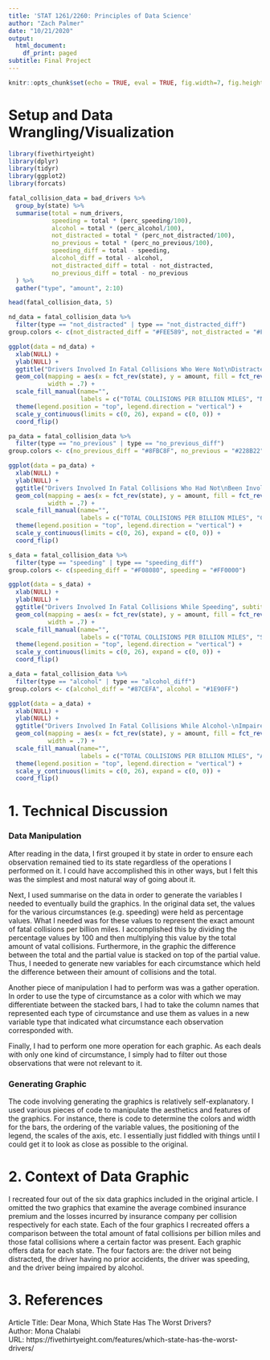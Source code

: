```yaml
---
title: 'STAT 1261/2260: Principles of Data Science'
author: "Zach Palmer"
date: "10/21/2020"
output:
  html_document:
    df_print: paged
subtitle: Final Project
---
```


```r
knitr::opts_chunk$set(echo = TRUE, eval = TRUE, fig.width=7, fig.height=15, out.width = "70%", fig.align = "center",cache=T) 
```

# Setup and Data Wrangling/Visualization

```r
library(fivethirtyeight)
library(dplyr)
library(tidyr)
library(ggplot2)
library(forcats)
```

```r
fatal_collision_data = bad_drivers %>% 
  group_by(state) %>% 
  summarise(total = num_drivers,
            speeding = total * (perc_speeding/100),
            alcohol = total * (perc_alcohol/100),
            not_distracted = total * (perc_not_distracted/100),
            no_previous = total * (perc_no_previous/100),
            speeding_diff = total - speeding,
            alcohol_diff = total - alcohol,
            not_distracted_diff = total - not_distracted,
            no_previous_diff = total - no_previous
  ) %>% 
  gather("type", "amount", 2:10)

head(fatal_collision_data, 5)
```

```r
nd_data = fatal_collision_data %>% 
  filter(type == "not_distracted" | type == "not_distracted_diff") 
group.colors <- c(not_distracted_diff = "#FEE589", not_distracted = "#F5B700")

ggplot(data = nd_data) + 
  xlab(NULL) + 
  ylab(NULL) + 
  ggtitle("Drivers Involved In Fatal Collisions Who Were Not\nDistracted", subtitle = "As a share of the number of fatal collisions per billion miles, 2012") + 
  geom_col(mapping = aes(x = fct_rev(state), y = amount, fill = fct_rev(type)), 
           width = .7) + 
  scale_fill_manual(name="",
                    labels = c("TOTAL COLLISIONS PER BILLION MILES", "NON-DISTRACTED COLLISIONS PER BILLION MILES"), values = group.colors) + 
  theme(legend.position = "top", legend.direction = "vertical") +
  scale_y_continuous(limits = c(0, 26), expand = c(0, 0)) +
  coord_flip()

```

```r
pa_data = fatal_collision_data %>% 
  filter(type == "no_previous" | type == "no_previous_diff") 
group.colors <- c(no_previous_diff = "#8FBC8F", no_previous = "#228B22")

ggplot(data = pa_data) + 
  xlab(NULL) + 
  ylab(NULL) + 
  ggtitle("Drivers Involved In Fatal Collisions Who Had Not\nBeen Involved In Any Previous Accidents", subtitle = "As a share of the number of fatal collisions per billion miles, 2012") + 
  geom_col(mapping = aes(x = fct_rev(state), y = amount, fill = fct_rev(type)), 
           width = .7) + 
  scale_fill_manual(name="",
                    labels = c("TOTAL COLLISIONS PER BILLION MILES", "COLLISIONS PER BILLION MILES OF DRIVERS W/O PREVIOUS ACCIDENTS"), values = group.colors) + 
  theme(legend.position = "top", legend.direction = "vertical") +
  scale_y_continuous(limits = c(0, 26), expand = c(0, 0)) +
  coord_flip()
```

```r
s_data = fatal_collision_data %>% 
  filter(type == "speeding" | type == "speeding_diff") 
group.colors <- c(speeding_diff = "#F08080", speeding = "#FF0000")

ggplot(data = s_data) + 
  xlab(NULL) + 
  ylab(NULL) + 
  ggtitle("Drivers Involved In Fatal Collisions While Speeding", subtitle = "As a share of the number of fatal collisions per billion miles, 2012") + 
  geom_col(mapping = aes(x = fct_rev(state), y = amount, fill = fct_rev(type)), 
           width = .7) + 
  scale_fill_manual(name="",
                    labels = c("TOTAL COLLISIONS PER BILLION MILES", "SPEEDING COLLISIONS PER BILLION MILES"), values = group.colors) + 
  theme(legend.position = "top", legend.direction = "vertical") +
  scale_y_continuous(limits = c(0, 26), expand = c(0, 0)) +
  coord_flip()
```

```r
a_data = fatal_collision_data %>% 
  filter(type == "alcohol" | type == "alcohol_diff") 
group.colors <- c(alcohol_diff = "#87CEFA", alcohol = "#1E90FF")

ggplot(data = a_data) + 
  xlab(NULL) + 
  ylab(NULL) + 
  ggtitle("Drivers Involved In Fatal Collisions While Alcohol-\nImpaired", subtitle = "As a share of the number of fatal collisions per billion miles, 2012") + 
  geom_col(mapping = aes(x = fct_rev(state), y = amount, fill = fct_rev(type)), 
           width = .7) + 
  scale_fill_manual(name="",
                    labels = c("TOTAL COLLISIONS PER BILLION MILES", "ALCOHOL-RELATED COLLISIONS PER BILLION MILES"), values = group.colors) + 
  theme(legend.position = "top", legend.direction = "vertical") +
  scale_y_continuous(limits = c(0, 26), expand = c(0, 0)) +
  coord_flip()

```

# 1. Technical Discussion 

### Data Manipulation

After reading in the data, I first grouped it by state in order to ensure each observation remained tied to its state regardless of the operations I performed on it. I could have accomplished this in other ways, but I felt this was the simplest and most natural way of going about it.  
  
Next, I used summarise on the data in order to generate the variables I needed to eventually build the graphics. In the original data set, the values for the various circumstances (e.g. speeding) were held as percentage values. What I needed was for these values to represent the exact amount of fatal collisions per billion miles. I accomplished this by dividing the percentage values by 100 and then multiplying this value by the total amount of vatal collisions. Furthermore, in the graphic the difference between the total and the partial value is stacked on top of the partial value. Thus, I needed to generate new variables for each circumstance which held the difference between their amount of collisions and the total. 
  
Another piece of manipulation I had to perform was was a gather operation. In order to use the type of circumstance as a color with which we may differentiate between the stacked bars, I had to take the column names that represented each type of circumstance and use them as values in a new variable type that indicated what circumstance each observation corresponded with.  
  
Finally, I had to perform one more operation for each graphic. As each deals with only one kind of circumstance, I simply had to filter out those observations that were not relevant to it.

### Generating Graphic

The code involving generating the graphics is relatively self-explanatory. I used various pieces of code to manipulate the aesthetics and features of the graphics. For instance, there is code to determine the colors and width for the bars, the ordering of the variable values, the positioning of the legend, the scales of the axis, etc. I essentially just fiddled with things until I could get it to look as close as possible to the original.

# 2. Context of Data Graphic

I recreated four out of the six data graphics included in the original article. I omitted the two graphics that examine the average combined insurance premium and the losses incurred by insurance company per collision respectively for each state. Each of the four graphics I recreated offers a comparison between the total amount of fatal collisions per billion miles and those fatal collisions where a certain factor was present. Each graphic offers data for each state. The four factors are: the driver not being distracted, the driver having no prior accidents, the driver was speeding, and the driver being impaired by alcohol. 

# 3. References

Article Title: Dear Mona, Which State Has The Worst Drivers?  
Author: Mona Chalabi  
URL: https://fivethirtyeight.com/features/which-state-has-the-worst-drivers/

